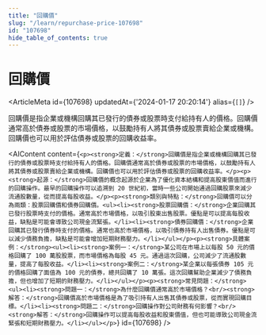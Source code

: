 ```yaml
---
title: "回購價"
slug: "/learn/repurchase-price-107698"
id: "107698"
hide_table_of_contents: true
---
```



# 回購價

<ArticleMeta id={107698} updatedAt={'2024-01-17 20:20:14'} alias={`[]`} />
<div className='border-solid border-b border-t-0 my-4 border-[var(--ifm-color-gray-300)]' />

回購價是指企業或機構回購其已發行的債券或股票時支付給持有人的價格。回購價通常高於債券或股票的市場價格，以鼓勵持有人將其債券或股票賣給企業或機構。回購價也可以用於評估債券或股票的回購收益率。

<AIContent content={`<p><strong>定義：</strong>回購價是指企業或機構回購其已發行的債券或股票時支付給持有人的價格。回購價通常高於債券或股票的市場價格，以鼓勵持有人將其債券或股票賣給企業或機構。回購價也可以用於評估債券或股票的回購收益率。</p><p><strong>起源：</strong>回購價的概念起源於企業為了優化資本結構和提高股東價值而進行的回購操作。最早的回購操作可以追溯到 20 世紀初，當時一些公司開始通過回購股票來減少流通股數量，從而提高每股收益。</p><p><strong>類別與特點：</strong>回購價可以分為兩類：股票回購價和債券回購價。<ul><li><strong>股票回購價：</strong>企業回購其已發行股票時支付的價格。通常高於市場價格，以吸引股東出售股票。優點是可以提高每股收益，缺點是可能會導致公司現金流緊張。</li><li><strong>債券回購價：</strong>企業回購其已發行債券時支付的價格。通常也高於市場價格，以吸引債券持有人出售債券。優點是可以減少債務負擔，缺點是可能會增加短期財務壓力。</li></ul></p><p><strong>具體案例：</strong><ul><li><strong>案例一：</strong>某公司在市場上以每股 50 元的價格回購了 100 萬股股票，而市場價格為每股 45 元。通過這次回購，公司減少了流通股數量，提高了每股收益。</li><li><strong>案例二：</strong>某企業以每張債券 105 元的價格回購了面值為 100 元的債券，總共回購了 10 萬張。這次回購幫助企業減少了債務負擔，但也增加了短期的財務壓力。</li></ul></p><p><strong>常見問題：</strong><ul><li><strong>問題一：</strong>為什麼回購價通常高於市場價格？<br/><strong>解答：</strong>回購價高於市場價格是為了吸引持有人出售其債券或股票，從而實現回購目標。</li><li><strong>問題二：</strong>回購操作對公司財務有何影響？<br/><strong>解答：</strong>回購操作可以提高每股收益和股東價值，但也可能導致公司現金流緊張和短期財務壓力。</li></ul></p>`} id={107698} />
